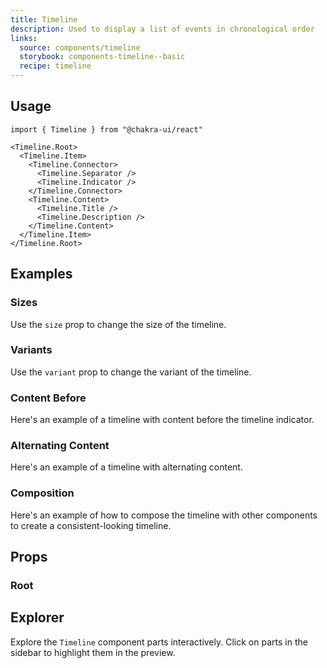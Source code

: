 ```yaml
---
title: Timeline
description: Used to display a list of events in chronological order
links:
  source: components/timeline
  storybook: components-timeline--basic
  recipe: timeline
---
```


<ExampleTabs name="timeline-basic" />

## Usage

```tsx
import { Timeline } from "@chakra-ui/react"
```

```tsx
<Timeline.Root>
  <Timeline.Item>
    <Timeline.Connector>
      <Timeline.Separator />
      <Timeline.Indicator />
    </Timeline.Connector>
    <Timeline.Content>
      <Timeline.Title />
      <Timeline.Description />
    </Timeline.Content>
  </Timeline.Item>
</Timeline.Root>
```

## Examples

### Sizes

Use the `size` prop to change the size of the timeline.

<ExampleTabs name="timeline-with-sizes" />

### Variants

Use the `variant` prop to change the variant of the timeline.

<ExampleTabs name="timeline-with-variants" />

### Content Before

Here's an example of a timeline with content before the timeline indicator.

<ExampleTabs name="timeline-with-content-before" />

### Alternating Content

Here's an example of a timeline with alternating content.

<ExampleTabs name="timeline-alternating" />

### Composition

Here's an example of how to compose the timeline with other components to create
a consistent-looking timeline.

<ExampleTabs name="timeline-composition" />

## Props

### Root

<PropTable component="Timeline" part="Root" />

## Explorer

Explore the `Timeline` component parts interactively. Click on parts in the
sidebar to highlight them in the preview.

<Explorer name="timeline-basic" />
